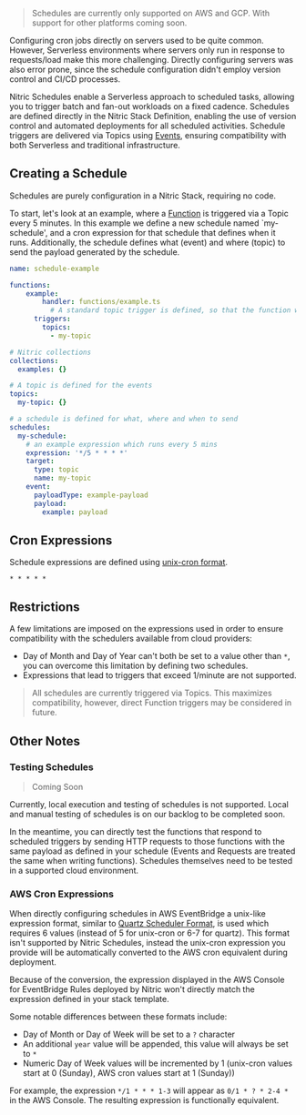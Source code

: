 > Schedules are currently only supported on AWS and GCP. With support for other platforms coming soon.

Configuring cron jobs directly on servers used to be quite common. However, Serverless environments where servers only run in response to requests/load make this more challenging. Directly configuring servers was also error prone, since the schedule configuration didn't employ version control and CI/CD processes.

Nitric Schedules enable a Serverless approach to scheduled tasks, allowing you to trigger batch and fan-out workloads on a fixed cadence. Schedules are defined directly in the Nitric Stack Definition, enabling the use of version control and automated deployments for all scheduled activities. Schedule triggers are delivered via Topics using [Events](/docs/reference/api/events), ensuring compatibility with both Serverless and traditional infrastructure.

## Creating a Schedule

Schedules are purely configuration in a Nitric Stack, requiring no code.

To start, let's look at an example, where a [Function](./functions) is triggered via a Topic every 5 minutes. In this example we define a new schedule named `my-schedule', and a cron expression for that schedule that defines when it runs. Additionally, the schedule defines what (event) and where (topic) to send the payload generated by the schedule.

```yaml
name: schedule-example

functions:
  	example:
    	handler: functions/example.ts
		  # A standard topic trigger is defined, so that the function will respond to events
      triggers:
        topics:
          - my-topic

# Nitric collections
collections:
  examples: {}

# A topic is defined for the events
topics:
  my-topic: {}

# a schedule is defined for what, where and when to send
schedules:
  my-schedule:
    # an example expression which runs every 5 mins
    expression: '*/5 * * * *'
    target:
      type: topic
      name: my-topic
    event:
      payloadType: example-payload
      payload:
        example: payload
```

## Cron Expressions

Schedule expressions are defined using <a href="https://man7.org/linux/man-pages/man5/crontab.5.html" target="_blank">unix-cron format</a>.

```
* * * * *
```

## Restrictions

A few limitations are imposed on the expressions used in order to ensure compatibility with the schedulers available from cloud providers:

- Day of Month and Day of Year can't both be set to a value other than `*`, you can overcome this limitation by defining two schedules.
- Expressions that lead to triggers that exceed 1/minute are not supported.

> All schedules are currently triggered via Topics. This maximizes compatibility, however, direct Function triggers may be considered in future.

## Other Notes

### Testing Schedules

> Coming Soon

Currently, local execution and testing of schedules is not supported. Local and manual testing of schedules is on our backlog to be completed soon.

In the meantime, you can directly test the functions that respond to scheduled triggers by sending HTTP requests to those functions with the same payload as defined in your schedule (Events and Requests are treated the same when writing functions). Schedules themselves need to be tested in a supported cloud environment.

### AWS Cron Expressions

When directly configuring schedules in AWS EventBridge a unix-like expression format, similar to <a href="https://www.javadoc.io/doc/org.quartz-scheduler/quartz/1.8.2/org/quartz/CronExpression.html" target="_blank">Quartz Scheduler Format</a>, is used which requires 6 values (instead of 5 for unix-cron or 6-7 for quartz). This format isn't supported by Nitric Schedules, instead the unix-cron expression you provide will be automatically converted to the AWS cron equivalent during deployment.

Because of the conversion, the expression displayed in the AWS Console for EventBridge Rules deployed by Nitric won't directly match the expression defined in your stack template.

Some notable differences between these formats include:

- Day of Month or Day of Week will be set to a `?` character
- An additional `year` value will be appended, this value will always be set to `*`
- Numeric Day of Week values will be incremented by 1 (unix-cron values start at 0 (Sunday), AWS cron values start at 1 (Sunday))

For example, the expression `*/1 * * * 1-3` will appear as `0/1 * ? * 2-4 *` in the AWS Console. The resulting expression is functionally equivalent.